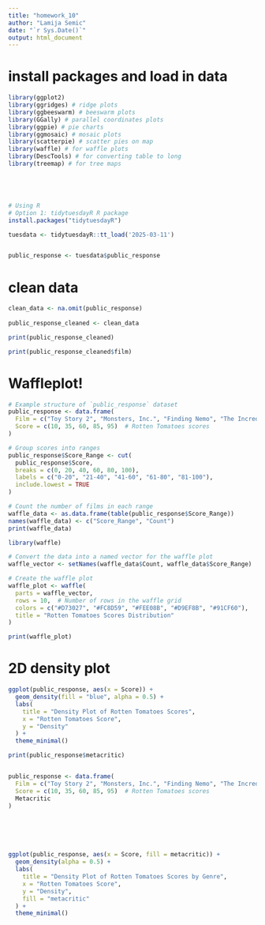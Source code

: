 ```yaml
---
title: "homework_10"
author: "Lamija Semic"
date: "`r Sys.Date()`"
output: html_document
---
```


# install packages and load in data
```r

library(ggplot2)
library(ggridges) # ridge plots
library(ggbeeswarm) # beeswarm plots
library(GGally) # parallel coordinates plots
library(ggpie) # pie charts
library(ggmosaic) # mosaic plots
library(scatterpie) # scatter pies on map
library(waffle) # for waffle plots
library(DescTools) # for converting table to long
library(treemap) # for tree maps





# Using R
# Option 1: tidytuesdayR R package 
install.packages("tidytuesdayR")

tuesdata <- tidytuesdayR::tt_load('2025-03-11')


public_response <- tuesdata$public_response

```

# clean data
```r

clean_data <- na.omit(public_response)
                  
public_response_cleaned <- clean_data

print(public_response_cleaned)

print(public_response_cleaned$film)


```




# Waffleplot!

```r

# Example structure of `public_response` dataset
public_response <- data.frame(
  Film = c("Toy Story 2", "Monsters, Inc.", "Finding Nemo", "The Incredibles", "Cars",  "Ratatouille", "WALL-E", "Up", "Toy Story 3", "Cars 2", "Brave", "Monsters University", "Inside Out","The Good Dinosaur", "Finding Dory", "Cars 3", "Coco", "Incredibles 2", "Toy Story 4", "Onward"),   
  Score = c(10, 35, 60, 85, 95)  # Rotten Tomatoes scores
)

# Group scores into ranges
public_response$Score_Range <- cut(
  public_response$Score,
  breaks = c(0, 20, 40, 60, 80, 100),
  labels = c("0-20", "21-40", "41-60", "61-80", "81-100"),
  include.lowest = TRUE
)

# Count the number of films in each range
waffle_data <- as.data.frame(table(public_response$Score_Range))
names(waffle_data) <- c("Score_Range", "Count")
print(waffle_data)

library(waffle)

# Convert the data into a named vector for the waffle plot
waffle_vector <- setNames(waffle_data$Count, waffle_data$Score_Range)

# Create the waffle plot
waffle_plot <- waffle(
  parts = waffle_vector,
  rows = 10,  # Number of rows in the waffle grid
  colors = c("#D73027", "#FC8D59", "#FEE08B", "#D9EF8B", "#91CF60"),
  title = "Rotten Tomatoes Scores Distribution"
)

print(waffle_plot)


```


# 2D density plot
```r
ggplot(public_response, aes(x = Score)) +
  geom_density(fill = "blue", alpha = 0.5) +
  labs(
    title = "Density Plot of Rotten Tomatoes Scores",
    x = "Rotten Tomatoes Score",
    y = "Density"
  ) +
  theme_minimal()

```


```r

print(public_response$metacritic)



```





```r

public_response <- data.frame(
  Film = c("Toy Story 2", "Monsters, Inc.", "Finding Nemo", "The Incredibles", "Cars",  "Ratatouille", "WALL-E", "Up", "Toy Story 3", "Cars 2", "Brave", "Monsters University", "Inside Out","The Good Dinosaur", "Finding Dory", "Cars 3", "Coco", "Incredibles 2", "Toy Story 4", "Onward"),   
  Score = c(10, 35, 60, 85, 95)  # Rotten Tomatoes scores
  Metacritic
)






ggplot(public_response, aes(x = Score, fill = metacritic)) +
  geom_density(alpha = 0.5) +
  labs(
    title = "Density Plot of Rotten Tomatoes Scores by Genre",
    x = "Rotten Tomatoes Score",
    y = "Density",
    fill = "metacritic"
  ) +
  theme_minimal()

```





